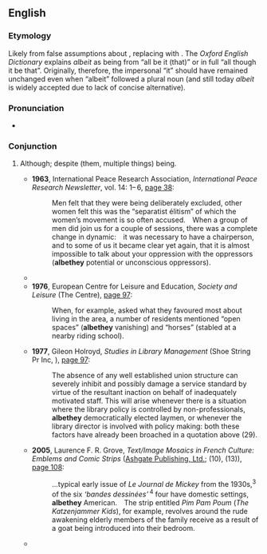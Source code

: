 ==English==

===Etymology===
Likely from false assumptions about {{m|en|albeit}}, replacing {{m|en|it}} with {{m|en|they}}. The ''Oxford English Dictionary'' explains ''albeit'' as being from “all be it (that)” or in full “all though it be that”. Originally, therefore, the impersonal “it” should have remained unchanged even when “albeit” followed a plural noun (and still today ''albeit'' is widely accepted due to lack of concise alternative).

===Pronunciation===
* {{a|RP}} {{IPA|/ɔːlˈbiðeɪ/|lang=en}}

===Conjunction===
{{en-con}}

# {{lb|en|rare|nonstandard}} Although; despite (them, multiple things) being.
#* '''1963''', International Peace Research Association, ''International Peace Research Newsletter'', vol. 14: 1– 6, [http://www.google.co.uk/books?id=MnscAAAAIAAJ&q=albethey&dq=albethey&pgis=1 page 38]:
#*: Men felt that they were being deliberately excluded, other women felt this was the “separatist élitism” of which the women’s movement is so often accused. When a group of men did join us for a couple of sessions, there was a complete change in dynamic: it was necessary to have a chairperson, and to some of us it became clear yet again, that it is almost impossible to talk about your oppression with the oppressors ('''albethey''' potential or unconscious oppressors).
#* {{quote-text|lang=en|year=1972|author=M. Abel of the East Asia Christian Conference|title=The Asian Meaning of Modernization: East Asia Christian Conference Studies|page=136|url=http://www.google.co.uk/books?id=bUEtAAAAIAAJ&q=albethey&dq=albethey&pgis=1|passage=But we would submit that it is going much too far to claim that all secularization arises from biblical influences — '''albethey''' indirect or incognito in many cases.}}
#* '''1976''', European Centre for Leisure and Education, ''Society and Leisure'' (The Centre), [http://www.google.co.uk/books?id=ORIKAAAAIAAJ&q=albethey&dq=albethey&pgis=1 page 97]:
#*: When, for example, asked what they favoured most about living in the area, a number of residents mentioned “open spaces” ('''albethey''' vanishing) and “horses” (stabled at a nearby riding school).
#* '''1977''', Gileon Holroyd, ''Studies in Library Management'' (Shoe String Pr Inc, {{ISBN|0208015477}}), [http://www.google.co.uk/books?id=Z6xAAAAAMAAJ&q=albethey&dq=albethey&pgis=1 page 97]:
#*: The absence of any well established union structure can severely inhibit and possibly damage a service standard by virtue of the resultant inaction on behalf of inadequately motivated staff. This will arise whenever there is a situation where the library policy is controlled by non-professionals, '''albethey''' democratically elected laymen, or whenever the library director is involved with policy making: both these factors have already been broached in a quotation above (29).
#* '''2005''', Laurence F. R. Grove, ''Text/Image Mosaics in French Culture: Emblems and Comic Strips'' ([https://web.archive.org/web/20071008023803/http://www.ashgate.com/ Ashgate Publishing, Ltd.]; {{ISBN|0754634884}} (10), {{ISBN|978-0754634881}} (13)), [http://www.google.co.uk/books?id=zQWmlJPHyeoC&pg=PA108&dq=albethey&sig=APeWy6u_89gg0_EjoEqPvv647_4 page 108]:
#*: …typical early issue of ''Le Journal de Mickey'' from the 1930s,<sup>3</sup> of the six ''‘bandes dessinées’'' <sup>4</sup> four have domestic settings, '''albethey''' American. The strip entitled ''Pim Pam Poum'' (<i>The Katzenjammer Kids</i>), for example, revolves around the rude awakening elderly members of the family receive as a result of a goat being introduced into their bedroom.
#* {{seemoreCites|lang=en}}